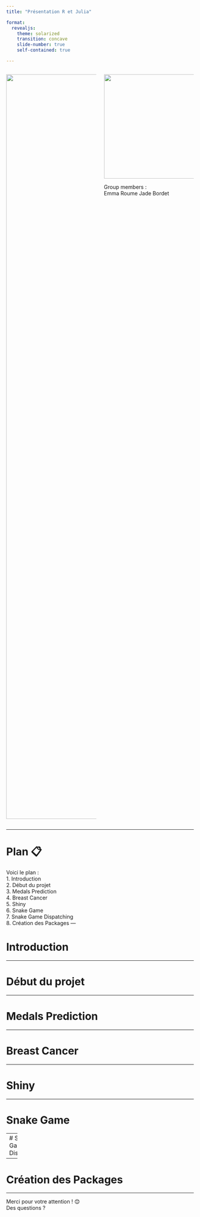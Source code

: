```yaml
---
title: "Présentation R et Julia"

format:
  revealjs:
    theme: solarized
    transition: concave
    slide-number: true
    self-contained: true

---
```


:::: {.columns}
::: {.column width="50%"}   
![](iab.png){width=2000px}



:::

::: {.column width="50%"}
![](logo.png){width=280px}

Group members :  
Emma Roume
Jade Bordet

:::
::::

---

# Plan 📋

Voici le plan :  
1. Introduction   
2. Début du projet   
3. Medals Prediction  
4. Breast Cancer   
5. Shiny  
6. Snake Game  
7. Snake Game Dispatching  
8. Création des Packages
---

# Introduction



---

# Début du projet



---

# Medals Prediction


---

# Breast Cancer

---

# Shiny  


---

# Snake Game


---
# Snake Game Dispatching

---

# Création des Packages 

---

Merci pour votre attention ! 😊  
Des questions ?   





